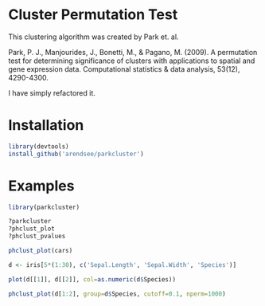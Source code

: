# Cluster Permutation Test

This clustering algorithm was created by Park et. al.

Park, P. J., Manjourides, J., Bonetti, M., & Pagano, M. (2009). A permutation test for determining significance of clusters with applications to spatial and gene expression data. Computational statistics & data analysis, 53(12), 4290-4300.  

I have simply refactored it.

# Installation

```r
library(devtools)
install_github('arendsee/parkcluster')
```

# Examples

```r
library(parkcluster)
```

```r
?parkcluster
?phclust_plot
?phclust_pvalues
```

```r
phclust_plot(cars)
```

```r
d <- iris[5*(1:30), c('Sepal.Length', 'Sepal.Width', 'Species')]

plot(d[[1]], d[[2]], col=as.numeric(d$Species))
```

```r
phclust_plot(d[1:2], group=d$Species, cutoff=0.1, nperm=1000)
```
